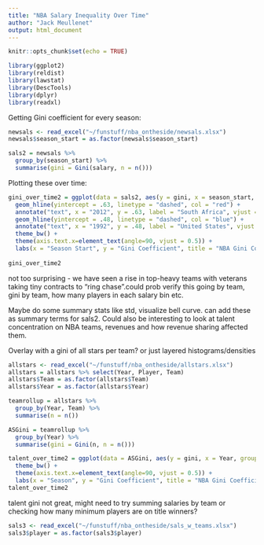 ---
title: "NBA Salary Inequality Over Time"
author: "Jack Meullenet"
output: html_document
---

```{r setup, include=FALSE}
knitr::opts_chunk$set(echo = TRUE)
```

```{r}
library(ggplot2)
library(reldist)
library(lawstat)
library(DescTools)
library(dplyr)
library(readxl)
```
Getting Gini coefficient for every season:

```{r}
newsals <- read_excel("~/funstuff/nba_ontheside/newsals.xlsx")
newsals$season_start = as.factor(newsals$season_start)

sals2 = newsals %>%
  group_by(season_start) %>%
  summarise(gini = Gini(salary, n = n()))
```

Plotting these over time:

```{r}
gini_over_time2 = ggplot(data = sals2, aes(y = gini, x = season_start, group = 1)) + geom_line() +
  geom_hline(yintercept = .63, linetype = "dashed", col = "red") +
  annotate("text", x = "2012", y = .63, label = "South Africa", vjust = -0.3) +
  geom_hline(yintercept = .48, linetype = "dashed", col = "blue") +
  annotate("text", x = "1992", y = .48, label = "United States", vjust = -0.3) +
  theme_bw() +
  theme(axis.text.x=element_text(angle=90, vjust = 0.5)) +
  labs(x = "Season Start", y = "Gini Coefficient", title = "NBA Gini Coefficient Over Time")
  
gini_over_time2
```
not too surprising - we have seen a rise in top-heavy teams with veterans taking tiny contracts to "ring chase".could prob verify this going by team, gini by team, how many players in each salary bin etc.

Maybe do some summary stats like std, visualize bell curve. can add these as summary terms for sals2. Could also
be interesting to look at talent concentration on NBA teams, revenues and how revenue sharing affected them.

Overlay with a gini of all stars per team? or just layered histograms/densities

```{r}
allstars <- read_excel("~/funstuff/nba_ontheside/allstars.xlsx")
allstars = allstars %>% select(Year, Player, Team)
allstars$Team = as.factor(allstars$Team)
allstars$Year = as.factor(allstars$Year)

teamrollup = allstars %>%
  group_by(Year, Team) %>%
  summarise(n = n())

ASGini = teamrollup %>%
  group_by(Year) %>%
  summarise(gini = Gini(n, n = n()))

talent_over_time2 = ggplot(data = ASGini, aes(y = gini, x = Year, group = 1)) + geom_line() +
  theme_bw() +
  theme(axis.text.x=element_text(angle=90, vjust = 0.5)) +
  labs(x = "Season", y = "Gini Coefficient", title = "NBA Gini Coefficients by All-Stars per Team")
talent_over_time2
```

talent gini not great, might need to try summing salaries by team or checking how many minimum players are on title winners?

```{r}
sals3 <- read_excel("~/funstuff/nba_ontheside/sals_w_teams.xlsx")
sals3$player = as.factor(sals3$player)
```